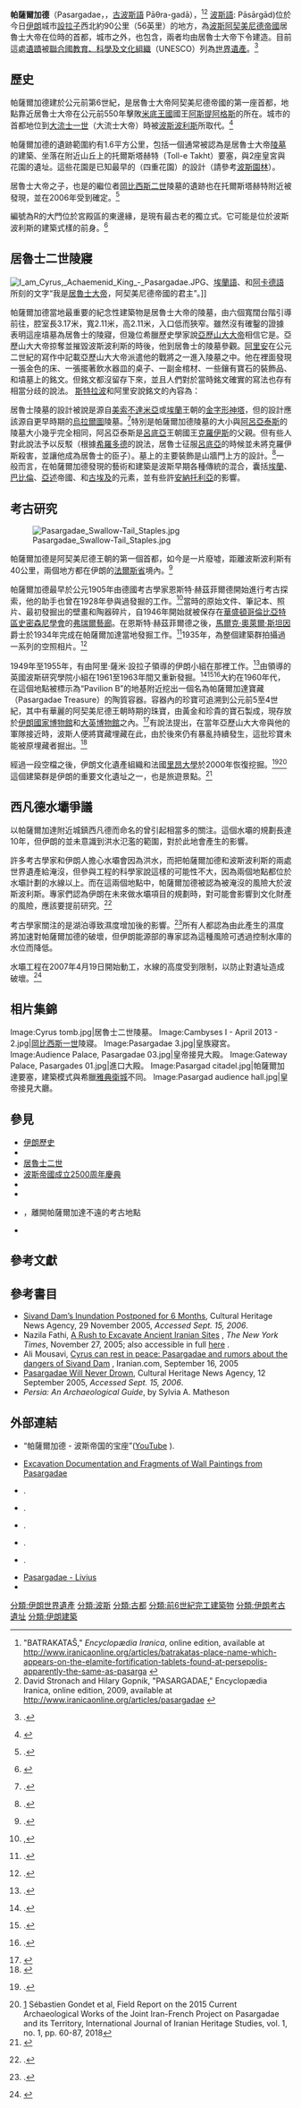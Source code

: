 {{noteTA
|G1=Earthquake
|1=zh-cn:里氏; zh-hk:黎克特制; zh-tw:芮氏
}}
{{Infobox ancient site
| name           = 帕薩爾加德
| native_name    = پاسارگاد
| native_name_lang = fa
| alternate_name = 
| image          = File:Pasargad Tomb Cyrus3.jpg
| image_size     = 
| alt            = 
| caption        = 在帕薩爾加德[[居魯士二世|居魯士二世]]（居魯士大帝）的陵墓
| map            = 
| map_type       = Iran
| map_alt        = 
| map_caption    = 
| map_size       = 
| altitude_m     = <!-- Enter a number for altitude in meters (m) -->
| altitude_ref   = 
| relief         = 
| coordinates    = {{coord|30|12|00|N|53|10|46|E|display=inline,title}}
| map_dot_label  = 
| location       = [[伊朗|伊朗]][[法爾斯|法爾斯]]省
| region         = 伊朗
| type           = 
| part_of        = 
| length         = 
| width          = 
| area           = 
| volume         = 
| diameter       = 
| circumference  = 
| height         = 
| builder        = 居魯士二世
| material       = 石頭, 泥土
| built          = 公元前第6世紀
| abandoned      = 
| epochs         = [[阿契美尼德帝國|阿契美尼德帝國]]
| cultures       = [[波斯人|波斯人]]
| dependency_of  = 
| occupants      = 
| event          = 
| discovered     = 
| excavations    = 
| archaeologists = 阿里·薩米·設拉子 (Ali Sami Shirazi)，{{le|大衛·斯特羅納赫|David Stronach}}，{{le|恩斯特·赫斯菲爾德|Ernst Herzfeld}}
| condition      = 呈廢墟狀態
| ownership      = 
| management     = 
| public_access  = 
| other_designation =
| website        = <!-- {{URL|example.com}} -->
| architectural_styles =
| architectural_details =
| notes          = {{Infobox UNESCO World Heritage Site
| child         = yes
| criteria      = {{UNESCO WHS type|(i), (ii), (iii), (iv)}}(i), (ii), (iii), (iv)
| ID            = 1106
| year          = 2004
| area          = {{convert|160|ha|sqmi|abbr=on}}
| buffer_zone   = {{convert|7,127|ha|sqmi|abbr=on}} 
}}
}}
'''帕薩爾加德'''（Pasargadae，{{lang-grc|Πασαργάδαι}}，[[古波斯語|古波斯語]] Pāθra-gadā），<ref>"BATRAKATAŠ," ''Encyclopædia Iranica'', online edition, available at http://www.iranicaonline.org/articles/batrakatas-place-name-which-appears-on-the-elamite-fortification-tablets-found-at-persepolis-apparently-the-same-as-pasarga {{Wayback|url=http://www.iranicaonline.org/articles/batrakatas-place-name-which-appears-on-the-elamite-fortification-tablets-found-at-persepolis-apparently-the-same-as-pasarga |date=20220308092732 }}</ref><ref>David Stronach and Hilary Gopnik, "PASARGADAE," Encyclopædia Iranica, online edition, 2009, available at http://www.iranicaonline.org/articles/pasargadae {{Wayback|url=http://www.iranicaonline.org/articles/pasargadae |date=20190717200529 }}</ref> [[波斯語|波斯語]]: {{lang|fa|پاسارگاد}} Pāsārgād)位於今日[[伊朗|伊朗]]城市[[設拉子|設拉子]]西北約90公里（56英里）的地方，為[[波斯|波斯]][[阿契美尼德帝國|阿契美尼德帝國]]居魯士大帝在位時的首都，城市之外，也包含{{le|居魯士二世陵墓|Tomb if Cyrus|居魯士大帝陵墓}}，兩者均由居魯士大帝下令建造。目前這處[[遺蹟|遺蹟]]被[[聯合國教育、科學及文化組織|聯合國教育、科學及文化組織]]（UNESCO）列為[[世界遺產|世界遺產]]。<ref>{{Citation | url = http://www.mehrnews.com/en/NewsDetail.aspx?NewsID=107603 | title = Ancient Pasargadae threatened by construction of dam | publisher = Mehr News Agency | date = 28 August 2004 | access-date = Sep 15, 2006 | url-status = dead | archive-url = https://web.archive.org/web/20070311201606/http://www.mehrnews.com/en/NewsDetail.aspx?NewsID=107603 | archive-date = 11 March 2007 }}.</ref>

== 歷史 ==
帕薩爾加德建於公元前第6世紀，是居魯士大帝阿契美尼德帝國的第一座首都，地點靠近居魯士大帝在公元前550年擊敗[[米底王國|米底王國]]國王[[阿斯提阿格斯|阿斯提阿格斯]]的所在。城市的首都地位到[[大流士一世|大流士一世]]（大流士大帝）時被[[波斯波利斯|波斯波利斯]]所取代。<ref name=Britannica>{{cite web|title=Pasargadae|url=https://www.britannica.com/place/Pasargadae-ancient-city-Iran|website=[[Encyclopædia_Britannica|Encyclopædia Britannica]]|access-date=30 December 2019|archive-date=2021-05-14|archive-url=https://web.archive.org/web/20210514132312/https://www.britannica.com/place/Pasargadae-ancient-city-Iran|dead-url=no}}</ref>

帕薩爾加德的遺跡範圍約有1.6平方公里，包括一個通常被認為是居魯士大帝[[陵墓|陵墓]]的建築、坐落在附近山丘上的托爾斯塔赫特（Toll-e Takht）要塞，與2座皇宮與花園的遺址。這些花園是已知最早的{{le|查爾巴|Charbagh}}（四重花園）的設計（請參考[[波斯園林|波斯園林]]）。

居魯士大帝之子，也是的繼位者[[岡比西斯二世|岡比西斯二世]]陵墓的遺跡也在托爾斯塔赫特附近被發現，並在2006年受到確定。<ref>{{Citation | url = http://www.chnpress.com/news/?section=2&id=6865 | title = Discovered Stone Slab Proved to be Gate of Cambyses' Tomb | publisher = CHN | url-status = dead | archive-url = https://web.archive.org/web/20091129074711/http://www.chnpress.com/news/?section=2&id=6865 | archive-date = 2009-11-29 }}.</ref>

編號為R的大門位於宮殿區的東邊緣，是現有最古老的獨立式{{le|山門|propylaeum}}。它可能是位於波斯波利斯的{{le|萬國門|Gate of All Nations}}建築式樣的前身。<ref name=Iranica>{{cite web|url=http://www.iranicaonline.org/articles/pasargadae|title=PASARGADAE – Encyclopaedia Iranica|last=electricpulp.com|website=www.iranicaonline.org|access-date=4 April 2018|archive-date=2019-07-17|archive-url=https://web.archive.org/web/20190717200529/http://www.iranicaonline.org/articles/pasargadae|dead-url=no}}</ref>

==居魯士二世陵寢==
{{main|{{le|居魯士二世陵墓|Tomb of Cyrus}}}}

[[Image:I_am_Cyrus,_Achaemenid_King_-_Pasargadae.JPG|thumb]]、[[埃蘭語|埃蘭語]]、和[[阿卡德語|阿卡德語]]所刻的文字“我是[[居魯士大帝|居魯士大帝]]，阿契美尼德帝國的君主”。]]

帕薩爾加德當地最重要的紀念性建築物是居魯士大帝的陵墓，由六個寬闊台階引導前往，腔室長3.17米，寬2.11米，高2.11米，入口低而狹窄。雖然沒有確鑿的證據表明這座墳墓為居魯士的陵寢，但幾位希臘歷史學家說[[亞歷山大大帝|亞歷山大大帝]]相信它是。亞歷山大大帝掠奪並摧毀波斯波利斯的時後，他到居魯士的陵墓參觀。[[阿里安|阿里安]]在公元二世紀的寫作中記載亞歷山大大帝派遣他的戰將之一{{link-en|卡桑最亞的阿里斯托布魯斯|Aristobulus of Cassandreia}}進入陵墓之中。他在裡面發現一張金色的床、一張擺著飲水器皿的桌子、一副金棺材、一些鑲有寶石的裝飾品、和墳墓上的銘文。但銘文都沒留存下來，並且人們對於當時銘文確實的寫法也存有相當分歧的說法。 [[斯特拉波|斯特拉波]]和阿里安說銘文的內容為：
{{quote|<poem>
路過的人，我是[[居魯士大帝|居魯士]]，他為波斯人建立一個帝國，他是亞洲之王。
請勿對這座紀念碑有所怨懟。</poem>}}

居魯士陵墓的設計被說是源自[[美索不達米亞|美索不達米亞]]或[[埃蘭|埃蘭]]王朝的[[金字形神塔|金字形神塔]]，但{{le|內室|cella}}的設計應該源自更早時期的[[烏拉爾圖|烏拉爾圖]]陵墓。<ref>{{Citation | url = http://www.megalithic.co.uk/article.php?sid=18264 | first = C Michael | last = Hogan | title = Tomb of Cyrus | work = The Megalithic Portal | publisher = Andy Burnham | location = Surrey, UK | date = Jan 19, 2008 | accessdate = 2008-04-28 | archive-date = 2018-07-01 | archive-url = https://web.archive.org/web/20180701111642/http://www.megalithic.co.uk/article.php?sid=18264 | dead-url = no }}.</ref>特別是帕薩爾加德陵墓的大小與[[阿呂亞泰斯|阿呂亞泰斯]]的陵墓大小幾乎完全相同，阿呂亞泰斯是[[呂底亞|呂底亞]]王朝國王[[克羅伊斯|克羅伊斯]]的父親。但有些人對此說法予以反駁（根據[[希羅多德|希羅多德]]的說法，居魯士征服[[呂底亞|呂底亞]]的時候並未將克羅伊斯殺害，並讓他成為居魯士的臣子）。墓上的主要裝飾是山牆門上方的{{le|玫瑰花結|Rosette}}設計。<ref>{{Citation | first = Ronald W | last = Ferrier | title = The Arts of Persia | publisher = Yale University Press | year = 1989 | isbn = 978-0-300-03987-0}}.</ref>一般而言，在帕薩爾加德發現的藝術和建築是波斯早期各種傳統的混合，囊括[[埃蘭|埃蘭]]、[[巴比倫|巴比倫]]、[[亞述|亞述]]帝國、和[[古埃及|古埃及]]的元素，並有些許[[安納托利亞|安納托利亞]]的影響。

==考古研究==
[[Image:Pasargadae_Swallow-Tail_Staples.jpg|right]]

帕薩爾加德是阿契美尼德王朝的第一個首都，如今是一片廢墟，距離波斯波利斯有40公里，兩個地方都在伊朗的[[法爾斯省|法爾斯省]]境內。<ref>{{Citation | url = http://www.livius.org/pan-paz/pasargadae/pasargadae.html | first = Jona | last = Lendering | title = Pasargadae | publisher = Livius | accessdate = 2019-12-01 | archive-date = 2016-03-03 | archive-url = https://web.archive.org/web/20160303180708/http://www.livius.org/pan-paz/pasargadae/pasargadae.html | dead-url = no }}.</ref> 

帕薩爾加德最早於公元1905年由德國考古學家恩斯特·赫茲菲爾德開始進行考古探索，他的助手{{link-de|恩斯特·克利夫特|Friedrich Krefter}}也曾在1928年參與過發掘的工作。<ref>{{Citation | first = E | last = Herzfeld | language = de | title = Bericht über die Ausgrabungen von Pasargadae 1928 | publisher = Archäologische Mitteilungen aus Iran | volume = 1 | pages = 4–16 | year = 1929}},</ref>當時的原始文件、筆記本、照片、最初發掘出的壁畫和陶器碎片，自1946年開始就被保存在[[華盛頓哥倫比亞特區|華盛頓哥倫比亞特區]][[史密森尼學會|史密森尼學會]]的[[弗瑞爾藝廊|弗瑞爾藝廊]]。在恩斯特·赫茲菲爾德之後，[[馬爾克·奧萊爾·斯坦因|馬爾克·奧萊爾·斯坦因]]爵士於1934年完成在帕薩爾加達當地發掘工作。<ref>{{Citation | first = A | last = Stein | title = An Archaeological Tour in Ancient Persis, Iraq | volume = 3 | pages = 217–20 | year = 1936}}.</ref>1935年，{{link-en|埃里希·施密特|Erich Friedrich Schmidt}}為整個建築群拍攝過一系列的空照相片。<ref>{{Citation | url = https://oi.uchicago.edu/pdf/flights_over_iran.pdf | first = Erich F | last = Schmidt | title = Flights Over Ancient Cities of Iran | publisher = [[University_of_Chicago_Oriental_Institute|University of Chicago Oriental Institute]], University of Chicago Press | year = 1940 | isbn = 978-0-918986-96-2 | accessdate = 2019-12-01 | archive-date = 2012-10-09 | archive-url = https://web.archive.org/web/20121009174451/https://oi.uchicago.edu/pdf/flights_over_iran.pdf | dead-url = no }}.</ref>

1949年至1955年，有由阿里·薩米·設拉子領導的伊朗小組在那裡工作。<ref>{{Citation | last = Ali-Sami | title = Pasargadae. The Oldest Imperial. Capital of Iran | others = Rev. RN Sharp transl | volume = 4 | place = Shiraz | origyear = March 1956 | publisher = Learned Society of Pars; Musavi Print. Office | edition = 2nd | year = 1971}}.</ref>由{{link-en|大衛·斯特羅納奇|David Stronach}}領導的英國波斯研究學院小組在1961至1963年間又重新發掘。<ref>{{Citation | first = David | last = Stronach | title = Excavations at Pasargadae, Iran | chapter = First Preliminary Report | volume = 1 | pages = 19–42 | year = 1963}}.</ref><ref>{{Citation | first = David | last = Stronach | author-mask = 8 | title = Excavations at Pasargadae, Iran | chapter = Second Preliminary Report | volume = 2 | pages = 21–39 | year = 1964}}.</ref><ref>{{Citation | first = David | last = Stronach | author-mask = 8 | title = Excavations at Pasargadae, Iran | chapter = Third Preliminary Report | volume = 3 | pages = 9–40 | year = 1965}}.</ref>大約在1960年代，在這個地點被標示為“Pavilion B”的地基附近挖出一個名為帕薩爾加達寶藏（Pasargadae Treasure）的陶質容器。容器內的珍寶可追溯到公元前5至4世紀，其中有華麗的阿契美尼德王朝時期的珠寶，由黃金和珍貴的寶石製成，現存放於[[伊朗國家博物館|伊朗國家博物館]]和[[大英博物館|大英博物館]]之內。<ref>{{cite web|url=https://www.britishmuseum.org/research/collection_online/search.aspx?searchText=Pasargadae+Pavilion+B+Hoard|title=Collection search: You searched for Pasargadae Pavilion B Hoard|author=|date=|website=British Museum|accessdate=4 April 2018|archive-date=2016-01-07|archive-url=https://web.archive.org/web/20160107181815/http://www.britishmuseum.org/research/collection_online/search.aspx?searchText=Pasargadae+Pavilion+B+Hoard|dead-url=no}}</ref>有說法提出，在當年亞歷山大大帝與他的軍隊接近時，波斯人便將寶藏埋藏在此，由於後來仍有暴亂持續發生，這批珍寶未能被原埋藏者掘出。<ref>{{cite web|url=http://www.livius.org/articles/place/pasargadae/pasargadae-photos/pasargadae-paradise|title=Pasargadae, Paradise|work=Livius|access-date=2019-12-01|archive-date=2017-10-18|archive-url=https://web.archive.org/web/20171018003617/http://www.livius.org/articles/place/pasargadae/pasargadae-photos/pasargadae-paradise/|dead-url=no}}</ref>

經過一段空檔之後，伊朗文化遺產組織和法國[[里昂大學|里昂大學]]{{link-en|東方學院和地中海文學博物館|Maison de l'Orient et de la Méditerranée}}於2000年恢復挖掘。<ref>{{Citation | first = Rémy | last = Boucharlat | title = Pasargadae, Iran | volume = 40 | pages = 279–82 | year = 2002}}.</ref><ref>[http://scj.sbu.ac.ir/index.php/IJIHS/article/download/24077/7306] {{Wayback|url=http://scj.sbu.ac.ir/index.php/IJIHS/article/download/24077/7306 |date=20210225123332 }} Sébastien Gondet et al, Field Report on the 2015 Current Archaeological Works of the Joint Iran-French Project on Pasargadae and its Territory, International Journal of Iranian Heritage Studies, vol. 1, no. 1, pp. 60-87, 2018</ref>這個建築群是伊朗的重要文化遺址之一，也是旅遊景點。<ref>{{Cite journal|last=Butler|first=Richard|last2=O'Gorman|first2=Kevin D.|last3=Prentice|first3=Richard|date=2012-07-01|title=Destination Appraisal for European Cultural Tourism to Iran|journal=International Journal of Tourism Research|language=en|volume=14|issue=4|pages=323–338|doi=10.1002/jtr.862|issn=1522-1970}}</ref>

==西凡德水壩爭議==
以帕薩爾加達附近城鎮西凡德而命名的{{link-en|西凡德水壩|Sivand Dam}}曾引起相當多的關注。這個水壩的規劃長達10年，但伊朗的{{link-en|文化遺產、手工藝、旅遊組織|Cultural Heritage, Handicrafts and Tourism Organization of Iran}}並未意識到洪水氾濫的範圍，對於此地會產生的影響。

許多考古學家和伊朗人擔心水壩會因為洪水，而把帕薩爾加德和波斯波利斯的兩處世界遺產給淹沒，但參與工程的科學家說這樣的可能性不大，因為兩個地點都位於水壩計劃的水線以上。而在這兩個地點中，帕薩爾加德被認為被淹沒的風險大於波斯波利斯。專家們認為伊朗在未來做水壩項目的規劃時，對可能會影響到文化財產的風險，應該要提前研究。<ref>{{Citation | url = http://www.chnpress.com/news/?Section=2&id=6206 | title = Sivand Dam Waits for Excavations to be Finished | publisher = Cultural Heritage News Agency | date = 26 February 2006 | accessdate = Sep 15, 2006 | dead-url = yes | archiveurl = https://web.archive.org/web/20070311124253/http://www.chnpress.com/news/?Section=2&id=6206 | archivedate = 11 March 2007 }}.</ref>

考古學家關注的是湖泊導致濕度增加後的影響。<ref>{{Citation | url = http://www.chnpress.com/news/?section=2&id=6409 | title = Date of Sivand Dam Inundation Not Yet Agreed Upon | publisher = [[Cultural_Heritage_News_Agency|Cultural Heritage News Agency]] | date = 29 May 2006 | accessdate = Sep 15, 2006 | dead-url = yes | archiveurl = https://web.archive.org/web/20070312115535/http://www.chnpress.com/news/?section=2&id=6409 | archivedate = 12 March 2007 }}.</ref>所有人都認為由此產生的濕度將加速對帕薩爾加德的破壞，但伊朗能源部的專家認為這種風險可透過控制水庫的水位而降低。

水壩工程在2007年4月19日開始動工，水線的高度受到限制，以防止對遺址造成破壞。<ref>{{Cite web | url=http://worldculturalheritagevoices.org/lamentable-loss/ | title=Lamentable Loss | access-date=2019-12-01 | archive-date=2021-05-17 | archive-url=https://web.archive.org/web/20210517073421/http://worldculturalheritagevoices.org/lamentable-loss/ }}</ref>

==相片集錦==
<gallery>
Image:Cyrus tomb.jpg|居魯士二世陵墓。
Image:Cambyses I - April 2013 - 2.jpg|[[岡比西斯一世|岡比西斯一世]]陵寢。
Image:Pasargadae 3.jpg|皇族寢宮。
Image:Audience Palace, Pasargadae 03.jpg|皇帝接見大殿。
Image:Gateway Palace, Pasargades 01.jpg|進口大殿。
Image:Pasargad citadel.jpg|帕薩爾加達要塞，建築模式與希臘[[雅典衛城|雅典衛城]]不同。
Image:Pasargad audience hall.jpg|皇帝接見大廳。
</gallery>

== 參見 ==
*[[伊朗歷史|伊朗歷史]]
*{{link-en|伊朗建築|Iranian architecture}}
*[[居魯士二世|居魯士二世]]
*[[波斯帝國成立2500周年慶典|波斯帝國成立2500周年慶典]]
*{{le|阿契美尼德建築|Achaemenid architecture}}
*{{le|古代近東城市清單|List of cities of the ancient Near East}}
*{{le|Bolaghi山谷|Tang-e Bolaghi}}，離開帕薩爾加達不遠的考古地點
*{{le|Ka'ba-ye Zartosht塔形建築|Ka'ba-ye Zartosht}}

== 參考文獻 ==
{{reflist|2}}

== 參考書目 ==
* [https://web.archive.org/web/20070312035619/http://www.chnpress.com/news/?Section=2&id=5981 Sivand Dam’s Inundation Postponed for 6 Months], Cultural Heritage News Agency, 29 November 2005, ''Accessed Sept. 15, 2006''.
* Nazila Fathi, [http://select.nytimes.com/gst/abstract.html?res=F60C1FFB3E550C748EDDA80994DD404482 A Rush to Excavate Ancient Iranian Sites] {{Wayback|url=http://select.nytimes.com/gst/abstract.html?res=F60C1FFB3E550C748EDDA80994DD404482 |date=20120218131946 }}, ''The New York Times'', November 27, 2005; also accessible in full [http://www.sfgate.com/cgi-bin/article.cgi?f=/c/a/2005/11/27/MNGEJFUORL1.DTL&feed=rss.news here] {{Wayback|url=http://www.sfgate.com/cgi-bin/article.cgi?f=%2Fc%2Fa%2F2005%2F11%2F27%2FMNGEJFUORL1.DTL&feed=rss.news |date=20120306091120 }}.
* Ali Mousavi, [http://www.iranian.com/History/2005/September/Heritage6/index.html Cyrus can rest in peace: Pasargadae and rumors about the dangers of Sivand Dam] {{Wayback|url=http://www.iranian.com/History/2005/September/Heritage6/index.html |date=20210319095820 }}, Iranian.com, September 16, 2005
* [https://web.archive.org/web/20070312115633/http://www.chnpress.com/news/?section=2&id=5615 Pasargadae Will Never Drown], Cultural Heritage News Agency, 12 September 2005, ''Accessed Sept. 15, 2006''.
*''Persia: An Archaeological Guide'', by Sylvia A. Matheson

== 外部連結 ==
* “帕薩爾加德 - 波斯帝国的宝座”([http://www.youtube.com/watch?v=yJCw2ArVHKI YouTube] {{Wayback|url=http://www.youtube.com/watch?v=yJCw2ArVHKI |date=20150630093116 }}).
{{Commons category|Pasargadae}}
{{EB1911 Poster|Pasargadae}}
*[http://collections.si.edu/search/results.htm?view=grid&dsort=&date.slider=&fq=online_media_type%3A%22Images%22&q=Ernst+Herzfeld+Pasargadae Excavation Documentation and Fragments of Wall Paintings from Pasargadae] {{Wayback|url=http://collections.si.edu/search/results.htm?view=grid&dsort=&date.slider=&fq=online_media_type%3A%22Images%22&q=Ernst+Herzfeld+Pasargadae |date=20210224071157 }}
* {{Citation | url = https://whc.unesco.org/pg.cfm?cid=31&id_site=1106 | publisher = Unesco | title = World Heritage Center | accessdate = 2021-05-08 | archive-date = 2021-03-09 | archive-url = https://web.archive.org/web/20210309034415/https://whc.unesco.org/pg.cfm?cid=31&id_site=1106 | dead-url = no }}.
* {{Citation | url = http://www.iranchamber.com/history/pasargadae/pasargadae.php | contribution = Pasargadae | publisher = Iran Chamber Society | title = History | accessdate = 2008-04-28 | archive-date = 2016-10-27 | archive-url = https://web.archive.org/web/20161027111411/http://www.iranchamber.com/history/pasargadae/pasargadae.php | dead-url = no }}.
* {{Citation | url = http://landofaryan.atspace.com/passargad.htm | title = Land of Aryan | contribution = Pasargad | publisher = ATSpace | accessdate = 2008-04-28 | archive-date = 2016-03-03 | archive-url = https://web.archive.org/web/20160303210812/http://landofaryan.atspace.com/passargad.htm | dead-url = no }}.
* {{Citation | format = virtual reconstruction of Pasargadae | url = http://www.persepolis3d.com/control_structures/pasargad.htm | title = Pasargad | publisher = Persepolis3D | accessdate = 2021-05-08 | archive-date = 2016-03-04 | archive-url = https://web.archive.org/web/20160304185550/http://www.persepolis3d.com/control_structures/pasargad.htm | dead-url = no }}.
* {{Citation | url = http://www.m-hesse.com/iran/Seiten/persepolis_%26_pasargad.html | title = Persepolis & Pasargad | format = photo gallery | year = 2009 | language = de | publisher = M Heße | access-date = 2009-04-11 | archive-url = https://web.archive.org/web/20160420070650/http://www.m-hesse.com/iran/Seiten/persepolis_%26_pasargad.html | archive-date = 2016-04-20 | url-status = dead }}.
*[https://www.livius.org/articles/place/pasargadae/ Pasargadae - Livius] {{Wayback|url=https://www.livius.org/articles/place/pasargadae/ |date=20210308152015 }}
* {{Citation | url = http://www.ichto.ir/Default.aspx?tabid=1222 | title = Pasargadae | publisher = [[Cultural_Heritage_Organization_of_Iran|Cultural Heritage Organization of Iran]] | url-status = dead | archive-url = https://web.archive.org/web/20111020045226/http://www.ichto.ir/Default.aspx?tabid=1222 | archive-date = 2011-10-20 }}

{{模板:伊朗世界遺產}}

{{DEFAULTSORT:Pasargad}}
[[分類:伊朗世界遺產|分類:伊朗世界遺產]]
[[分類:波斯|分類:波斯]]
[[分類:古都|分類:古都]]
[[分類:前6世紀完工建築物|分類:前6世紀完工建築物]]
[[分類:伊朗考古遺址|分類:伊朗考古遺址]]
[[分類:伊朗建築|分類:伊朗建築]]